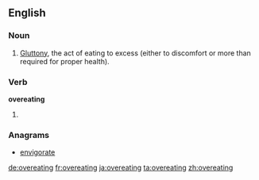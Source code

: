==English==

===Noun===
{{en-noun|-}}

# [[gluttony|Gluttony]], the act of eating to excess (either to discomfort or more than required for proper health).

===Verb===
'''overeating'''

# {{present participle of|overeat}}

===Anagrams===
* [[envigorate#English|envigorate]]

[[de:overeating]]
[[fr:overeating]]
[[ja:overeating]]
[[ta:overeating]]
[[zh:overeating]]